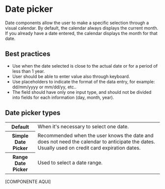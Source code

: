 # Date picker

Date components allow the user to make a specific selection through a visual calendar. By default, the calendar always displays the current month. If you already have a date entered, the calendar displays the month for that date.

## Best practices

- Use when the date selected is close to the actual date or for a period of less than 1 year.
- User should be able to enter value also through keyboard.
- Use placeholders to indicate the format of the data entry, for example: dd/mm/yyyy or mm/dd/yy, etc..
- The field should have only one input type, and should not be divided into fields for each information (day, month, year).

## Date picker types

<table>
  <tr>
    <th width={160}>Default</th>
    <td>When it's necessary to select one date.</td>
  </tr>
  <tr>
    <th>Simple Date Picker</th>
    <td>Recommended when the user knows the date and does not need the calendar to anticipate the dates. Usually used on credit card expiration dates.</td>
  </tr>
  <tr>
    <th>Range Date Picker</th>
    <td>Used to select a date range.</td>
  </tr>
</table>



[COMPONENTE AQUI]
